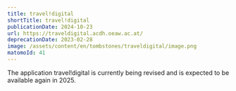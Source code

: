 ```yaml
---
title: travel!digital
shortTitle: travel!digital
publicationDate: 2024-10-23
url: https://traveldigital.acdh.oeaw.ac.at/
deprecationDate: 2023-02-28
image: /assets/content/en/tombstones/traveldigital/image.png
matomoId: 41
---
```

The application travel!digital is currently being revised and is expected to be available again in 2025.
